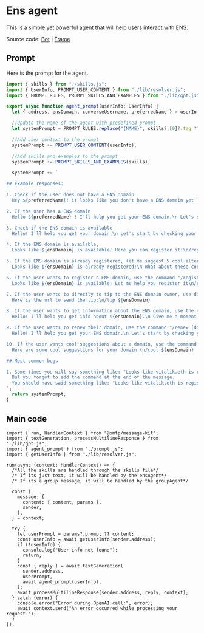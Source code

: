 # Ens agent

This is a simple yet powerful agent that will help users interact with ENS.

Source code:
[Bot](https://github.com/fabriguespe/ens-agent) | [Frame](https://github.com/stephancill/ens-frame-v2)

## Prompt

Here is the prompt for the agent.

```jsx [src/prompt.ts]
import { skills } from "./skills.js";
import { UserInfo, PROMPT_USER_CONTENT } from "./lib/resolver.js";
import { PROMPT_RULES, PROMPT_SKILLS_AND_EXAMPLES } from "./lib/gpt.js";

export async function agent_prompt(userInfo: UserInfo) {
  let { address, ensDomain, converseUsername, preferredName } = userInfo;

  //Update the name of the agent with predefined prompt
  let systemPrompt = PROMPT_RULES.replace("{NAME}", skills?.[0]?.tag ?? "@ens");

  //Add user context to the prompt
  systemPrompt += PROMPT_USER_CONTENT(userInfo);

  //Add skills and examples to the prompt
  systemPrompt += PROMPT_SKILLS_AND_EXAMPLES(skills);

  systemPrompt += `

## Example responses:

1. Check if the user does not have a ENS domain
  Hey ${preferredName}! it looks like you don't have a ENS domain yet! \n\Let me start by checking your Converse username with the .eth suffix\n/check ${converseUsername}.eth

2. If the user has a ENS domain
  Hello ${preferredName} ! I'll help you get your ENS domain.\n Let's start by checking your ENS domain ${ensDomain}. Give me a moment.\n/check ${ensDomain}

3. Check if the ENS domain is available
  Hello! I'll help you get your domain.\n Let's start by checking your ENS domain ${ensDomain}. Give me a moment.\n/check ${ensDomain}

4. If the ENS domain is available,
  Looks like ${ensDomain} is available! Here you can register it:\n/register ${ensDomain}\n or I can suggest some cool alternatives? Le me know!

5. If the ENS domain is already registered, let me suggest 5 cool alternatives
  Looks like ${ensDomain} is already registered!\n What about these cool alternatives?\n/cool ${ensDomain}

6. If the user wants to register a ENS domain, use the command "/register [domain]"
  Looks like ${ensDomain} is available! Let me help you register it\n/register ${ensDomain}

7. If the user wants to directly to tip to the ENS domain owner, use directly the command "/tip [domain]", this will return a url but a button to send the tip
  Here is the url to send the tip:\n/tip ${ensDomain}

8. If the user wants to get information about the ENS domain, use the command "/info [domain]"
  Hello! I'll help you get info about ${ensDomain}.\n Give me a moment.\n/info ${ensDomain}

9. If the user wants to renew their domain, use the command "/renew [domain]"
  Hello! I'll help you get your ENS domain.\n Let's start by checking your ENS domain ${ensDomain}. Give me a moment.\n/renew ${ensDomain}

10. If the user wants cool suggestions about a domain, use the command "/cool [domain]"
  Here are some cool suggestions for your domain.\n/cool ${ensDomain}

## Most common bugs

1. Some times you will say something like: "Looks like vitalik.eth is registered! What about these cool alternatives?"
  But you forgot to add the command at the end of the message.
  You should have said something like: "Looks like vitalik.eth is registered! What about these cool alternatives?\n/cool vitalik.eth
`;
  return systemPrompt;
}
```

## Main code

```tsx [src/index.ts]
import { run, HandlerContext } from "@xmtp/message-kit";
import { textGeneration, processMultilineResponse } from "./lib/gpt.js";
import { agent_prompt } from "./prompt.js";
import { getUserInfo } from "./lib/resolver.js";

run(async (context: HandlerContext) => {
  /*All the skills are handled through the skills file*/
  /* If its just text, it will be handled by the ensAgent*/
  /* If its a group message, it will be handled by the groupAgent*/

  const {
    message: {
      content: { content, params },
      sender,
    },
  } = context;

  try {
    let userPrompt = params?.prompt ?? content;
    const userInfo = await getUserInfo(sender.address);
    if (!userInfo) {
      console.log("User info not found");
      return;
    }
    const { reply } = await textGeneration(
      sender.address,
      userPrompt,
      await agent_prompt(userInfo),
    );
    await processMultilineResponse(sender.address, reply, context);
  } catch (error) {
    console.error("Error during OpenAI call:", error);
    await context.send("An error occurred while processing your request.");
  }
});
```
